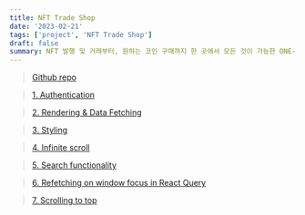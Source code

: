 ```yaml
---
title: NFT Trade Shop
date: '2023-02-21'
tags: ['project', 'NFT Trade Shop']
draft: false
summary: NFT 발행 및 거래부터, 원하는 코인 구매까지 한 곳에서 모든 것이 가능한 ONE-STOP 가상 NFT 거래소
---
```


> [Github repo](https://github.com/codestates-seb/seb41_main_008)

> [1. Authentication](/blog/projects/NFT-Trade-Shop/authentication)

> [2. Rendering & Data Fetching](/blog/projects/NFT-Trade-Shop/rendering&data-fetching)

> [3. Styling](/blog/projects/NFT-Trade-Shop/styling)

> [4. Infinite scroll](/blog/projects/NFT-Trade-Shop/infinite-scrolling)

> [5. Search functionality](/blog/projects/NFT-Trade-Shop/search)

> [6. Refetching on window focus in React Query](/blog/projects/NFT-Trade-Shop/refetch-on-window-focus)

> [7. Scrolling to top](/blog/projects/NFT-Trade-Shop/scrolling-to-top)